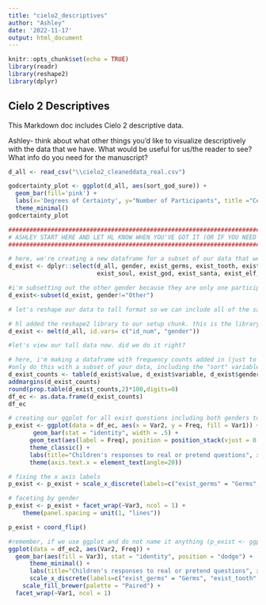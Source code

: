 ```yaml
---
title: "cielo2_descriptives"
author: "Ashley"
date: '2022-11-17'
output: html_document
---
```


```r
knitr::opts_chunk$set(echo = TRUE)
library(readr)
library(reshape2)
library(dplyr)
```

## Cielo 2 Descriptives

This Markdown doc includes Cielo 2 descriptive data. 

Ashley- think about what other things you'd like to visualize descriptively with the data that we have. What would be useful for us/the reader to see? What info do you need for the manuscript? 

```r
d_all <- read_csv("\\cielo2_cleaneddata_real.csv")

```

```r
godcertainty_plot <- ggplot(d_all, aes(sort_god_sure)) +
  geom_bar(fill='pink') +
  labs(x='Degrees of Certainty', y="Number of Participants", title ="Certainty of God's Realness") +
  theme_minimal()
godcertainty_plot
```




```r
########################################################################################
# ASHLEY START HERE AND LET HL KNOW WHEN YOU'VE GOT IT (OR IF YOU NEED HELP)
########################################################################################

# here, we're creating a new dataframe for a subset of our data that we want to look at (the sort questions). when we create a new dataframe, we want to use the select function in the dplyr package loaded in our setupchunk. which columns do we want to select to include in this subset? probably all of the sort_ columns and pid, and gender? maybe age too. start there.
d_exist <- dplyr::select(d_all, gender, exist_germs, exist_tooth, exist_vitamins, exist_merm, exist_elf, exist_fairy,
                         exist_soul, exist_god, exist_santa, exist_elf, contains("id_num"))

#i'm subsetting out the other gender because they are only one participant in cielo1
d_exist<-subset(d_exist, gender!="Other")

# let's reshape our data to tall format so we can include all of the same plots on the same figure watch this youtube video for what it means to reshape our data: https://www.youtube.com/watch?v=eLCKL7BNIAk&ab_channel=StatisticsGlobe

# hl added the reshape2 library to our setup chunk. this is the library that the melt function is in (just fyi)
d_exist <- melt(d_all, id.vars= c("id_num", "gender"))

#let's view our tall data now. did we do it right?

# here, i'm making a dataframe with frequency counts added in (just to see what kind of figure i should end up with)
#only do this with a subset of your data, including the "sort" variables or "sort_sure", for example. my sort data was called exist in my code, so that's why you see d_exist here
d_exist_counts <- table(d_exist$value, d_exist$variable, d_exist$gender)
addmargins(d_exist_counts)
round(prop.table(d_exist_counts,2)*100,digits=0)
df_ec <- as.data.frame(d_exist_counts) 
df_ec

# creating our ggplot for all exist questions including both genders together. i'm labeling it p_exist because we're making a plot for the exist questions
p_exist <- ggplot(data = df_ec, aes(x = Var2, y = Freq, fill = Var1)) +
       geom_bar(stat = "identity", width = .5) +
      geom_text(aes(label = Freq), position = position_stack(vjust = 0.5), color="black", size=3) +
      theme_classic() +
      labs(title="Children's responses to real or pretend questions", x ="Item", y = "Counts", fill = "Response") +
      theme(axis.text.x = element_text(angle=20))

# fixing the x axis labels
p_exist <- p_exist + scale_x_discrete(labels=c("exist_germs" = "Germs", "exist_tooth" = "Tooth Fairy", "exist_vitamins" = "Vitamins", "exist_merm" = "Mermaids", "exist_elf" = "Elves", "exist_fairy" = "Fairies", "exist_soul" = "Souls", "exist_god" = "God", "exist_santa" = "Santa"))

# faceting by gender
p_exist <- p_exist + facet_wrap(~Var3, ncol = 1) +
    theme(panel.spacing = unit(1, "lines"))

p_exist + coord_flip()
```

```r

#remember, if we use ggplot and do not name it anything (p_exist <- ggplot) then the figure will automatically pop up outside of our chunk without having to call anything
ggplot(data = df_ec2, aes(Var2, Freq)) + 
  geom_bar(aes(fill = Var3), stat = "identity", position = "dodge") +
      theme_minimal() +
      labs(title="Children's responses to real or pretend questions", x ="Item", y = "Counts", fill = "Age") +
      scale_x_discrete(labels=c("exist_germs" = "Germs", "exist_tooth" = "Tooth Fairy", "exist_vitamins" = "Vitamins", "exist_merm" = "Mermaids", "exist_elf" = "Elves", "exist_fairy" = "Fairies", "exist_soul" = "Souls", "exist_god" = "God", "exist_santa" = "Santa")) +
    scale_fill_brewer(palette = "Paired") +
  facet_wrap(~Var1, ncol = 1)

```

